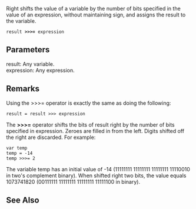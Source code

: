 Right shifts the value of a variable by the number of bits specified in the value of an expression, without maintaining sign, and assigns the result to the variable.

 result '''&gt;&gt;&gt;=''' expression

==Parameters==
; result: Any variable.
; expression: Any expression.

==Remarks==
Using the &gt;&gt;&gt;= operator is exactly the same as doing the following:

 result = result &gt;&gt;&gt; expression
The '''&gt;&gt;&gt;=''' operator shifts the bits of result right by the number of bits specified in expression. Zeroes are filled in from the left. Digits shifted off the right are discarded. For example:

 var temp
 temp = -14
 temp &gt;&gt;&gt;= 2
The variable temp has an initial value of -14 (11111111 11111111 11111111 11110010 in two's complement binary). When shifted right two bits, the value equals 1073741820 (00111111 11111111 11111111 11111100 in binary).


==See Also==

              

              

              

              

              
